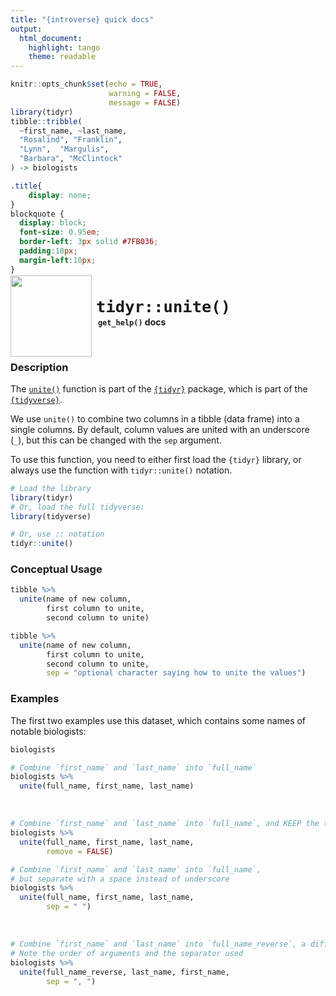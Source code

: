 ```yaml
---
title: "{introverse} quick docs"
output: 
  html_document:
    highlight: tango
    theme: readable
---
```



```r
knitr::opts_chunk$set(echo = TRUE, 
                      warning = FALSE, 
                      message = FALSE)
library(tidyr)
tibble::tribble(
  ~first_name, ~last_name, 
  "Rosalind", "Franklin", 
  "Lynn",  "Margulis",
  "Barbara", "McClintock"
) -> biologists

```

```css
.title{
    display: none;
}
blockquote {
  display: block;
  font-size: 0.95em;
  border-left: 3px solid #7FB036;
  padding:10px;
  margin-left:10px;
}
```

<div>
<br>
 <img src = "logo.png" style = "float:left;height:130px;margin-top:-30px;">
 <span style = "font-weight:bold;font-size:30px;"> 
  &nbsp;<code>tidyr::unite()</code>
 </span>
 <br>
 <b>&nbsp;&nbsp;&nbsp;<code>get_help()</code> docs</b>
</div>
<br>

### Description

The [`unite()`](https://tidyr.tidyverse.org/reference/unite.html) function is part of the [`{tidyr}`](https://tidyr.tidyverse.org/) package, which is part of the [`{tidyverse}`](https://www.tidyverse.org/).


We use `unite()` to combine two columns in a tibble (data frame) into a single columns. By default, column values are united with an underscore (`_`), but this can be changed with the `sep` argument.

<!-- Add the following if the topic is a function that does NOT come with base R, and uncomment/fill in the subsequent multiline HTML comment: -->
To use this function, you need to either first load the `{tidyr}` library, or always use the function with `tidyr::unite()` notation.

```r
# Load the library
library(tidyr)
# Or, load the full tidyverse:
library(tidyverse)

# Or, use :: notation
tidyr::unite()
```


### Conceptual Usage 

```r
tibble %>% 
  unite(name of new column, 
        first column to unite, 
        second column to unite)

tibble %>% 
  unite(name of new column, 
        first column to unite, 
        second column to unite, 
        sep = "optional character saying how to unite the values")
```

### Examples

The first two examples use this dataset, which contains some names of notable biologists:

```r
biologists
```

```r
# Combine `first_name` and `last_name` into `full_name`
biologists %>% 
  unite(full_name, first_name, last_name)
```

<br>  <!-- Do not delete the <br>, and make sure to keep the previous and following lines blank. -->

```r
# Combine `first_name` and `last_name` into `full_name`, and KEEP the two originals
biologists %>% 
  unite(full_name, first_name, last_name,
        remove = FALSE)
```

```r
# Combine `first_name` and `last_name` into `full_name`, 
# but separate with a space instead of underscore
biologists %>% 
  unite(full_name, first_name, last_name,
        sep = " ")
```

<br>  <!-- Do not delete the <br>, and make sure to keep the previous and following lines blank. -->

```r
# Combine `first_name` and `last_name` into `full_name_reverse`, a different format
# Note the order of arguments and the separator used
biologists %>% 
  unite(full_name_reverse, last_name, first_name,
        sep = ", ")
```